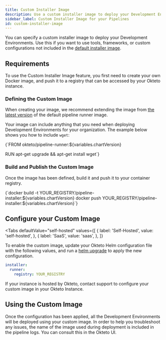 ```yaml
---
title: Custom Installer Image
description: Use a custom installer image to deploy your Development Environments
sidebar_label: Custom Installer Image for your Pipelines
id: custom-installer-image
---
```




You can specify a custom installer image to deploy your Development Environments. Use this if you want to use tools, frameworks, or custom configurations not included in the [default installer image](https://github.com/okteto/pipeline-runner).

## Requirements

To use the Custom Installer Image feature, you first need to create your own Docker image, and push it to a registry that can be accessed by your Okteto instance.

### Defining the Custom Image

When creating your image, we recommend extending the image from [the latest version](https://github.com/okteto/pipeline-runner/releases) of the default pipeline runner image.

Your image can include anything that you need when deploying Development Environments for your organization. The example below shows you how to include `wget`:

<CodeBlock language="dockerfile">
  {`FROM okteto/pipeline-runner:${variables.chartVersion}

RUN apt-get upgrade && apt-get install wget`}
</CodeBlock>

### Build and Publish the Custom Image

Once the image has been defined, build it and push it to your container registry. 

<CodeBlock language="bashh">
  {`docker build -t YOUR_REGISTRY/pipeline-installer:${variables.chartVersion}
docker push YOUR_REGISTRY/pipeline-installer:${variables.chartVersion}`}
</CodeBlock>

## Configure your Custom Image

<Tabs
  defaultValue="self-hosted"
  values={[
    { label: 'Self-Hosted', value: 'self-hosted', },
    { label: 'SaaS', value: 'saas', },
  ]}
>
<TabItem value="self-hosted">

To enable the custom image, update your Okteto Helm configuration file with the following values, and run a [helm upgrade](self-hosted/manage/upgrade.mdx) to apply the new configuration.

```yaml
installer:
  runner:
    registry: YOUR_REGISTRY
```

</TabItem>

<TabItem value="saas">

If your instance is hosted by Okteto, contact support to configure your custom image in your Okteto Instance.

</TabItem>
</Tabs>

## Using the Custom Image

Once the configuration has been applied, all the Development Environments will be deployed using your custom image.
In order to help you troubleshoot any issues, the name of the image used during deployment is included in the pipeline logs. You can consult this in the Okteto UI.

